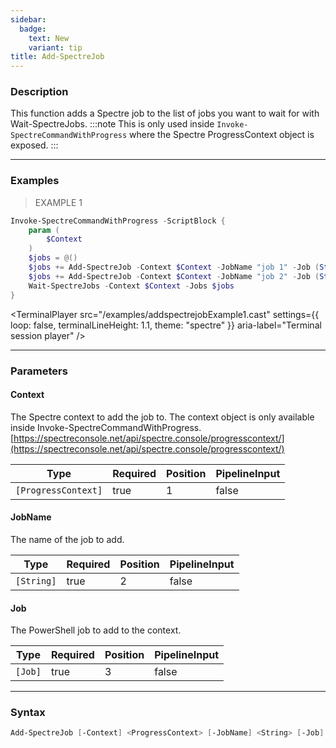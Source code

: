 ```yaml
---
sidebar:
  badge:
    text: New
    variant: tip
title: Add-SpectreJob
---
```





### Description

This function adds a Spectre job to the list of jobs you want to wait for with Wait-SpectreJobs.
:::note
This is only used inside `Invoke-SpectreCommandWithProgress` where the Spectre ProgressContext object is exposed.
:::

---

### Examples
> EXAMPLE 1

```powershell
Invoke-SpectreCommandWithProgress -ScriptBlock {
    param (
        $Context
    )
    $jobs = @()
    $jobs += Add-SpectreJob -Context $Context -JobName "job 1" -Job (Start-Job { Start-Sleep -Seconds 2 })
    $jobs += Add-SpectreJob -Context $Context -JobName "job 2" -Job (Start-Job { Start-Sleep -Seconds 4 })
    Wait-SpectreJobs -Context $Context -Jobs $jobs
}
```
<TerminalPlayer
    src="/examples/addspectrejobExample1.cast"
    settings={{
        loop: false,
        terminalLineHeight: 1.1,
        theme: "spectre"
    }}
    aria-label="Terminal session player"
/>

---

### Parameters
#### **Context**
The Spectre context to add the job to. The context object is only available inside Invoke-SpectreCommandWithProgress.
[https://spectreconsole.net/api/spectre.console/progresscontext/](https://spectreconsole.net/api/spectre.console/progresscontext/)

|Type               |Required|Position|PipelineInput|
|-------------------|--------|--------|-------------|
|`[ProgressContext]`|true    |1       |false        |

#### **JobName**
The name of the job to add.

|Type      |Required|Position|PipelineInput|
|----------|--------|--------|-------------|
|`[String]`|true    |2       |false        |

#### **Job**
The PowerShell job to add to the context.

|Type   |Required|Position|PipelineInput|
|-------|--------|--------|-------------|
|`[Job]`|true    |3       |false        |

---

### Syntax
```powershell
Add-SpectreJob [-Context] <ProgressContext> [-JobName] <String> [-Job] <Job> [<CommonParameters>]
```
